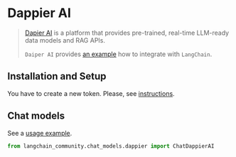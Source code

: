 # Dappier AI

>[Dapier AI](https://platform.dappier.com) is a platform that provides pre-trained, 
> real-time LLM-ready data models and RAG APIs.
>
> `Daiper AI` provides [an example](https://docs.dappier.com/real-time-data-langchain) how to integrate with `LangChain`.


## Installation and Setup

You have to create a new token. Please, see [instructions](https://docs.dappier.com/introduction).


## Chat models

See a [usage example](/docs/integrations/chat/dappier).

```python
from langchain_community.chat_models.dappier import ChatDappierAI
```
